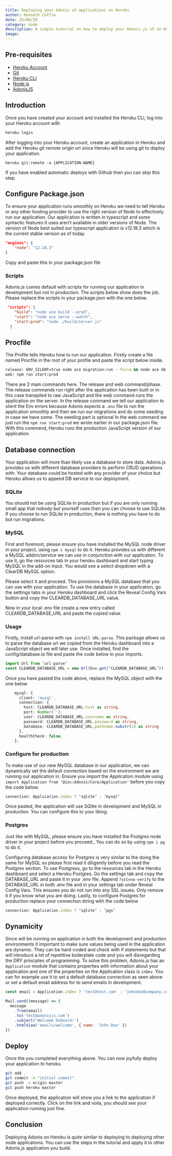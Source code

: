 ```yaml
---
title: Deploying your Adonis v5 applications on Heroku
author: Kenneth Coffie
date: 25/08/20
category: node
description: A simple tutorial on how to deploy your Adonis.js v5 on Heroku. Also learn to provision your databases too.
image: 
---
```


## Pre-requisites
- [Heroku Account](https://signup.heroku.com/)
- [Git](https://git-scm.com/)
- [Heroku CLI](https://devcenter.heroku.com/articles/heroku-cli)
- [Node.js](https://nodejs.org/en/)
- [AdonisJS](https://preview.adonisjs.com/guides/quick-start)

## Introduction
Once you have created your account and installed the Heroku CLI, log into your Heroku account with

```bash
heroku login
```
After logging into your Heroku account, create an application in Heroku and add the Heroku git remote origin url since Heroku will be using git to deploy your application.

```
heroku git:remote -a {APPLICATION-NAME}
```
If you have enabled automatic deploys with Github then you can skip this step. 


## Configure Package.json
To ensure your application runs smoothly on Heroku we need to tell Heroku or any other hosting provider to use the right version of Node to effectively run our application. Our application is written in typescript and some syntactic features it uses aren’t available in older versions of Node. The version of Node best suited our typescript application is v12.18.3 which is the current stable version as of today. 

```json
"engines": {
    "node": "12.18.3"
}
```

Copy and paste this in your package.json file 

### Scripts 
Adonis.js comes default with scripts for running our application in development but not in production. The scripts below show does the job.  Please replace the scripts in your package.json with the one below.

```json
 "scripts": {
    "build": "node ace build --prod",
    "start": "node ace serve --watch",
    "start:prod": "node ./build/server.js"
  }
```

## Procfile
The Profile tells Heroku how to run our application. Firstly create a file named Procfile in the root of your profile and paste the script below inside.

```bash
release: ENV_SILENT=true node ace migration:run --force && node ace db:seed 
web: npm run start:prod
```

There are 2 main commands here. The release and web command/phase. 
The release commands run right after the application has been built or in this case transpiled to raw JavaScript and the web command runs the application on the server. In the release command we tell our application to silent the Env errors  because Adonis expects a `.env` file to run the application smoothly and then we run our migrations and do some seeding in case we have some. The seeding part is optional
In the web command we just run the `npm run start:prod` we wrote earlier in our package.json file. With this command, Heroku runs the production JavaScript version of our application.


## Database connection
Your application will more than likely use a database to store data. Adonis.js provides us with different database providers to perform CRUD operations with. Your database could be hosted with any provider of your choice but Heroku allows us to append DB service to our deployment. 

### SQLite
You should not be using SQLite in production but if you are only running small app that nobody but yourself uses then you can choose to use SQLite. If you choose to run SQLite in production, there is nothing you have to do but run migrations.

### MySQL
First and foremost, please ensure you have installed the MySQL node driver in your project, using `npm i mysql` to do it. 
Heroku provides us with different a MySQL addon/service we can use in conjunction with our application. To use it, go the resources tab in your heroku dashboard and start typing MySQL in the add-on input. You would see a select dropdown with a ClearDB MySQL option. 

Please select it and proceed. This provisions a MySQL database that you can use with your application. To use the database in your application, go the settings tabs in your Heroku dashboard and click the Reveal Config Vars button and copy the CLEARDB_DATABASE_URL value. 

Now in your local .env file create a new entry called CLEARDB_DATABASE_URL and paste the copied value. 

### Usage
Firstly, install url-parse with `npm install URL-parse`. This package allows us to parse the database url we copied from the Heroku dashboard into a JavaScript object we will later use. Once installed, find the config/database.ts file and paste the code below in your imports.

```ts
import Url from ‘url-parse’
const CLEARDB_DATABASE_URL = new Url(Env.get(‘CLEARDB_DATABASE_URL’))
```
 
Once you have pasted the code above, replace the MySQL object with the one below
```ts
    mysql: {
      client: 'mysql',
      connection: {
        host: CLEARDB_DATABASE_URL.host as string,
        port: Number(''),
        user: CLEARDB_DATABASE_URL.username as string,
        password: CLEARDB_DATABASE_URL.password as string,
        database: CLEARDB_DATABASE_URL.pathname.substr(1) as string
      },
      healthCheck: false,
    },
``` 

### Configure for production
To make use of our new MySQL database in our application, we can dynamically set the default connection based on the environment we are running our application in.  Ensure you import the Application module using `import Application from '@ioc:Adonis/Core/Application'` before you copy the code below.

```js
connection: Application.inDev ? ‘sqlite’ : ‘mysql’ 
```
Once pasted, the application will use SQlite in development and MySQL in production. You can configure this to your liking.

### Postgres 
Just like with MySQL, please ensure you have installed the Postgres node driver in your project before you proceed., You can do so by using `npm i pg` to do it. 

Configuring database access for Postgres is very similar to the doing the same for MySQL so please first read it diligently before you read the Postgres section. To use Postgress, go to the resources tab in the Heroku dashboard and select a Heroku Postgres. Go the settings tab and copy the DATABASE_URL and paste it in your .env file.  Append `?ssl=no-verify` to the DATABASE_URL in both .env file and in your settings tab under Reveal Config Vars. This ensures you do not run into any SSL issues. Only remove it if you know what you are doing. 
Lastly, to configure Postgres for production replace your connection string with the code below

```js
connection: Application.inDev ? ‘sqlite’ : ‘pgs’ 
```


## Dynamicity
Since will be running on application in both the development and production environments it important to make sure values being used in the application are dynamic.  They can be hard-coded and check with if statements but that will introduce a lot of repetitive boilerplate code and you will disregarding the DRY principles of programming. To solve this problem, Adonis.js has an `Application` module that contains properties with information about your application and one of the properties on the  Application class is `inDev`. You can for example use it to set a default database connection as seen above or set a default email address for to send emails in development.

```js
const email = Application.inDev ? 'test@test.com' : 'johndoe@company.com'

Mail.send((message) => {
  message
    .from(email)
    .to('test@adonisjs.com')
    .subject('Welcome Onboard!')
    .htmlView('emails/welcome', { name: 'John Doe' })
})

```


## Deploy 
Once the you completed everything above. You can now joyfully deploy your application to heroku. 

```bash
git add . 
git commit -m "initial commit"
git push -u origin master
git push heroku master
```

Once deployed, the application will show you a link to the application if deployed correctly. Click on the link and voila, you should see your application running just fine. 

<!-- ### Port and host errors -->

## Conclusion
Deploying Adonis on Heroku is quite similar to deploying to deploying other node applications. You can use the steps in the tutorial and apply it to other Adonis.js application you build.

## 
